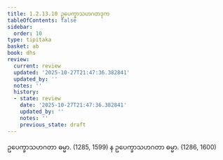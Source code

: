 ```yaml
---
title: 1.2.13.10 ဥပေက္ခာသဟဂတဒုက
tableOfContents: false
sidebar:
  order: 10
type: tipitaka
basket: ab
book: dhs
review:
  current: review
  updated: '2025-10-27T21:47:36.382841'
  updated_by: ''
  notes: ''
  history:
  - state: review
    date: '2025-10-27T21:47:36.382841'
    updated_by: ''
    notes: ''
    previous_state: draft
---
```



<ReviewStatus review={frontmatter.review} showDetails={true} />

<HypothesisAnnotation frontmatter={frontmatter} />

<DynamicBreadcrumb />

<Division number="114" book="dhs" e="ch" v="29" p="14">

<Paragraph number="263" book="dhs">
ဥပေက္ခာသဟဂတာ ဓမ္မာ. (<Emphasis>1285, 1599</Emphasis>)
</Paragraph>

<Paragraph number="264" book="dhs">
န ဥပေက္ခာသဟဂတာ ဓမ္မာ. (<Emphasis>1286, 1600</Emphasis>)
</Paragraph>
</Division>